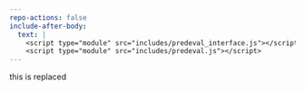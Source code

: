 ```yaml
---
repo-actions: false
include-after-body:
  text: |
    <script type="module" src="includes/predeval_interface.js"></script>
    <script type="module" src="includes/predeval.js"></script>
---
```



::: {#predEval_row .grid .column-screen-inset}

this is replaced

:::
